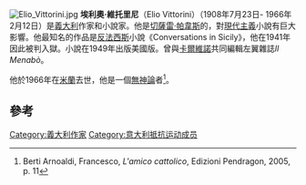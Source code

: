 [[File:Elio_Vittorini.jpg|thumb]]
'''埃利奧·維托里尼'''（Elio Vittorini）（1908年7月23日- 1966年2月12日）是[[義大利|義大利]]作家和小說家。他是[[切薩雷·帕韋斯|切薩雷·帕韋斯]]的，對[[現代主義|現代主義]]小說有巨大影響。他最知名的作品是[[反法西斯|反法西斯]]小說《Conversations in Sicily》，他在1941年因此被判入獄。小說在1949年出版美國版。曾與[[卡爾維諾|卡爾維諾]]共同編輯左翼雜誌''Il Menabò''。

他於1966年在[[米蘭|米蘭]]去世，他是一個[[無神論|無神論]]者<ref>Berti Arnoaldi, Francesco, ''L'amico cattolico'', Edizioni Pendragon, 2005, p. 11</ref>。

==參考==
{{Reflist}}

{{Authority control}}

{{DEFAULTSORT:Vittorini, Elio}}
[[Category:義大利作家|Category:義大利作家]]
[[Category:意大利抵抗运动成员|Category:意大利抵抗运动成员]]